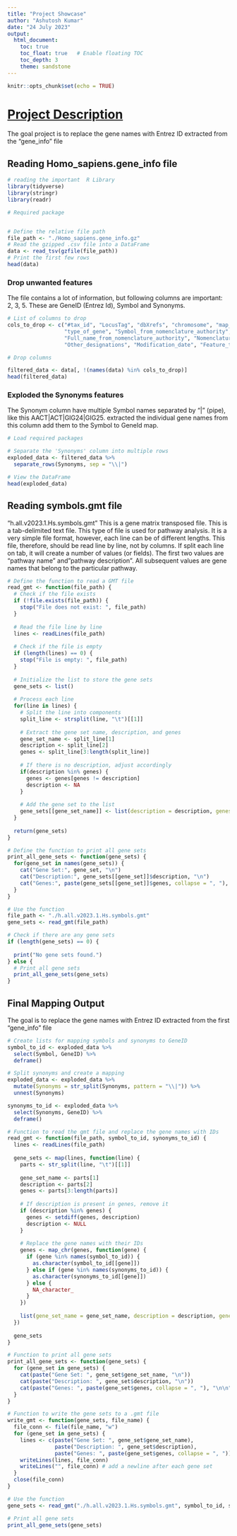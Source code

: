 ```yaml
---
title: "Project Showcase"
author: "Ashutosh Kumar"
date: "24 July 2023"
output:
  html_document:
    toc: true
    toc_float: true   # Enable floating TOC
    toc_depth: 3
    theme: sandstone
---
```


```r
knitr::opts_chunk$set(echo = TRUE)
```

# <u>Project Description</u>
The  goal project is to replace the gene names with Entrez ID extracted from the “gene_info” file

## Reading Homo_sapiens.gene_info file

```R
# reading the important  R Library
library(tidyverse)
library(stringr)
library(readr)

```



```R
# Required package


# Define the relative file path
file_path <- "./Homo_sapiens.gene_info.gz"
# Read the gzipped .csv file into a DataFrame
data <- read_tsv(gzfile(file_path))
# Print the first few rows
head(data)
```
### Drop unwanted features
The file contains a lot of information, but following columns are important: 2, 3, 5. These are GeneID (Entrez Id), Symbol and Synonyms.
```R

# List of columns to drop
cols_to_drop <- c("#tax_id", "LocusTag", "dbXrefs", "chromosome", "map_location", "description", 
                  "type_of_gene", "Symbol_from_nomenclature_authority", 
                  "Full_name_from_nomenclature_authority", "Nomenclature_status", 
                  "Other_designations", "Modification_date", "Feature_type")

# Drop columns

filtered_data <- data[, !(names(data) %in% cols_to_drop)]
head(filtered_data)
```

### Exploded the Synonyms features


The Synonym column have multiple Symbol names separated by "|" (pipe), like this AACT|ACT|GIG24|GIG25. extracted the individual gene names from this column add them to the Symbol to GeneId map.



```R
# Load required packages

# Separate the 'Synonyms' column into multiple rows
exploded_data <- filtered_data %>% 
  separate_rows(Synonyms, sep = "\\|")

# View the DataFrame
head(exploded_data)
```

## Reading symbols.gmt file

"h.all.v2023.1.Hs.symbols.gmt" This is a gene matrix transposed file. This is a tab-delimited text file. This type of file is used for pathway analysis. It is a very simple file format, however, each line can be of different lengths. This file, therefore, should be read line by line, not by columns. If split each line on tab, it will create a number of values (or fields). The first two values are “pathway name" and”pathway description". All subsequent values are gene names that belong to the particular pathway. 



```R
# Define the function to read a GMT file
read_gmt <- function(file_path) {
  # Check if the file exists
  if (!file.exists(file_path)) {
    stop("File does not exist: ", file_path)
  }
  
  # Read the file line by line
  lines <- readLines(file_path)
  
  # Check if the file is empty
  if (length(lines) == 0) {
    stop("File is empty: ", file_path)
  }
  
  # Initialize the list to store the gene sets
  gene_sets <- list()
  
  # Process each line
  for(line in lines) {
    # Split the line into components
    split_line <- strsplit(line, "\t")[[1]]
    
    # Extract the gene set name, description, and genes
    gene_set_name <- split_line[1]
    description <- split_line[2]
    genes <- split_line[3:length(split_line)]
    
    # If there is no description, adjust accordingly
    if(description %in% genes) {
      genes <- genes[genes != description]
      description <- NA
    }
    
    # Add the gene set to the list
    gene_sets[[gene_set_name]] <- list(description = description, genes = genes)
  }
  
  return(gene_sets)
}

# Define the function to print all gene sets
print_all_gene_sets <- function(gene_sets) {
  for(gene_set in names(gene_sets)) {
    cat("Gene Set:", gene_set, "\n")
    cat("Description:", gene_sets[[gene_set]]$description, "\n")
    cat("Genes:", paste(gene_sets[[gene_set]]$genes, collapse = ", "), "\n\n")
  }
}

# Use the function
file_path <- "./h.all.v2023.1.Hs.symbols.gmt"
gene_sets <- read_gmt(file_path)

# Check if there are any gene sets
if (length(gene_sets) == 0) {
  
  print("No gene sets found.")
} else {
  # Print all gene sets
  print_all_gene_sets(gene_sets)
}
```



## Final Mapping Output


The goal is to replace the gene names with Entrez ID extracted from the first “gene_info” file
```R

# Create lists for mapping symbols and synonyms to GeneID
symbol_to_id <- exploded_data %>%
  select(Symbol, GeneID) %>%
  deframe()

# Split synonyms and create a mapping
exploded_data <- exploded_data %>%
  mutate(Synonyms = str_split(Synonyms, pattern = "\\|")) %>%
  unnest(Synonyms)

synonyms_to_id <- exploded_data %>%
  select(Synonyms, GeneID) %>%
  deframe()

# Function to read the gmt file and replace the gene names with IDs
read_gmt <- function(file_path, symbol_to_id, synonyms_to_id) {
  lines <- readLines(file_path)
  
  gene_sets <- map(lines, function(line) {
    parts <- str_split(line, "\t")[[1]]
    
    gene_set_name <- parts[1]
    description <- parts[2]
    genes <- parts[3:length(parts)]
    
    # If description is present in genes, remove it
    if (description %in% genes) {
      genes <- setdiff(genes, description)
      description <- NULL
    }
    
    # Replace the gene names with their IDs
    genes <- map_chr(genes, function(gene) {
      if (gene %in% names(symbol_to_id)) {
        as.character(symbol_to_id[[gene]])
      } else if (gene %in% names(synonyms_to_id)) {
        as.character(synonyms_to_id[[gene]])
      } else {
        NA_character_
      }
    })
    
    list(gene_set_name = gene_set_name, description = description, genes = genes)
  })
  
  gene_sets
}

# Function to print all gene sets
print_all_gene_sets <- function(gene_sets) {
  for (gene_set in gene_sets) {
    cat(paste("Gene Set: ", gene_set$gene_set_name, "\n"))
    cat(paste("Description: ", gene_set$description, "\n"))
    cat(paste("Genes: ", paste(gene_set$genes, collapse = ", "), "\n\n"))
  }
}

# Function to write the gene sets to a .gmt file
write_gmt <- function(gene_sets, file_name) {
  file_conn <- file(file_name, "w")
  for (gene_set in gene_sets) {
    lines <- c(paste("Gene Set: ", gene_set$gene_set_name), 
               paste("Description: ", gene_set$description), 
               paste("Genes: ", paste(gene_set$genes, collapse = ", ")))
    writeLines(lines, file_conn)
    writeLines("", file_conn) # add a newline after each gene set
  }
  close(file_conn)
}

# Use the function
gene_sets <- read_gmt("./h.all.v2023.1.Hs.symbols.gmt", symbol_to_id, synonyms_to_id)

# Print all gene sets
print_all_gene_sets(gene_sets)

```
